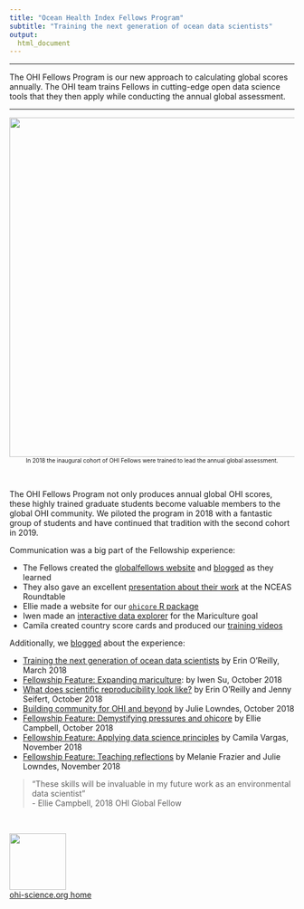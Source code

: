 ```yaml
---
title: "Ocean Health Index Fellows Program"
subtitle: "Training the next generation of ocean data scientists"
output:
  html_document
---
```


----

The OHI Fellows Program is our new approach to calculating global scores annually. The OHI team trains Fellows in cutting-edge open data science tools that they then apply while conducting the annual global assessment.

----


<center><img src="fellows_cohort1.png" width="600px"></center>
<center><font size="1">In 2018 the inaugural cohort of OHI Fellows were trained to lead the annual global assessment.</font></center>



<br>

The OHI Fellows Program not only produces annual global OHI scores, these highly trained graduate students become valuable members to the global OHI community. We piloted the program in 2018 with a fantastic group of students and have continued that tradition with the second cohort in 2019.

Communication was a big part of the Fellowship experience: 

- The Fellows created the [globalfellows website](http://ohi-science.org/globalfellows) and [blogged](http://ohi-science.org/globalfellows/blog.html) as they learned
- They also gave an excellent [presentation about their work](https://docs.google.com/presentation/d/1OHsnnspXKT5f1szxinzB5rh2grejNBSoxxrE0dOwino/edit?usp=sharing) at the NCEAS Roundtable
- Ellie made a website for our [`ohicore` R package](http://ohi-science.org/ohicore)
- Iwen made an [interactive data explorer](https://iwensu.shinyapps.io/global-dashboard/) for the Mariculture goal
- Camila created country score cards and produced our [training videos](https://www.youtube.com/watch?v=xpe7jmt0-J4&list=PLX7J3qtjcll_4s2oaKHuWdRdBMJz7tBAU)

Additionally, we [blogged](http://ohi-science.org/news) about the experience:

- [Training the next generation of ocean data scientists](http://ohi-science.org/news/training-the-next-generation-of-ocean-data-scientists) by Erin O'Reilly, March 2018
- [Fellowship Feature: Expanding mariculture](http://ohi-science.org/news/fellowship-expanding-mariculture): by Iwen Su, October 2018
- [What does scientific reproducibility look like?](http://ohi-science.org/news/scientific-reproducibility-with-fellows) by Erin O'Reilly and Jenny Seifert, October 2018
- [Building community for OHI and beyond](http://ohi-science.org/news/building-community) by Julie Lowndes, October 2018
- [Fellowship Feature: Demystifying pressures and ohicore](http://ohi-science.org/news/fellowship-demystifying-pressures-ohicore) by Ellie Campbell, October 2018
- [Fellowship Feature: Applying data science principles](http://ohi-science.org/news/fellowship-feature-applying-data-science-principles) by Camila Vargas, November 2018
- [Fellowship Feature: Teaching reflections](http://ohi-science.org/news/fellowship-feature-teaching-reflections) by Melanie Frazier and Julie Lowndes, November 2018

> "These skills will be invaluable in my future work as an environmental data scientist”  
> - Ellie Campbell, 2018 OHI Global Fellow

<br>

[<img src="https://docs.google.com/drawings/d/1633uvIYgsBhiKBddQAaTlvYDJgOK1uiDB6wkooNyhFc/pub?w=576&h=288" width="100px">](http://ohi-science.org)  
[ohi-science.org home](http://ohi-science.org)




